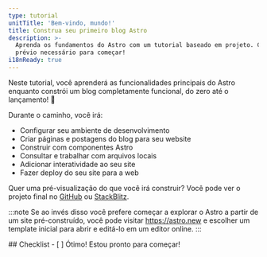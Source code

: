```yaml
---
type: tutorial
unitTitle: 'Bem-vindo, mundo!'
title: Construa seu primeiro blog Astro
description: >-
  Aprenda os fundamentos do Astro com um tutorial baseado em projeto. Com todo o conhecimento
  prévio necessário para começar!
i18nReady: true
---
```




<Lede> Neste tutorial, você aprenderá as funcionalidades principais do Astro enquanto constrói um blog completamente funcional, do zero até o lançamento! 🚀 </Lede>

Durante o caminho, você irá: 
- Configurar seu ambiente de desenvolvimento 
- Criar páginas e postagens do blog para seu website
- Construir com componentes Astro
- Consultar e trabalhar com arquivos locais
- Adicionar interatividade ao seu site 
- Fazer deploy do seu site para a web

Quer uma pré-visualização do que você irá construir? Você pode ver o projeto final no [GitHub](https://github.com/withastro/blog-tutorial-demo) ou [StackBlitz](https://stackblitz.com/github/withastro/blog-tutorial-demo/tree/complete?file=src%2Fpages%2Findex.astro).

:::note
Se ao invés disso você prefere começar a explorar o Astro a partir de um site pré-construído, você pode visitar https://astro.new e escolher um template inicial para abrir e editá-lo em um editor online.
::: 


<Box icon="check-list">
## Checklist

<Checklist>
- [ ] Ótimo! Estou pronto para começar!
</Checklist>
</Box>
